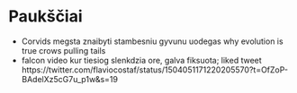 # Paukščiai

* Corvids megsta znaibyti stambesniu gyvunu uodegas why evolution is true crows pulling tails
* falcon video kur tiesiog slenkdzia ore, galva fiksuota; liked tweet
https://twitter.com/flaviocostaf/status/1504051171220205570?t=OfZoP-BAdelXz5cG7u_p1w&s=19
